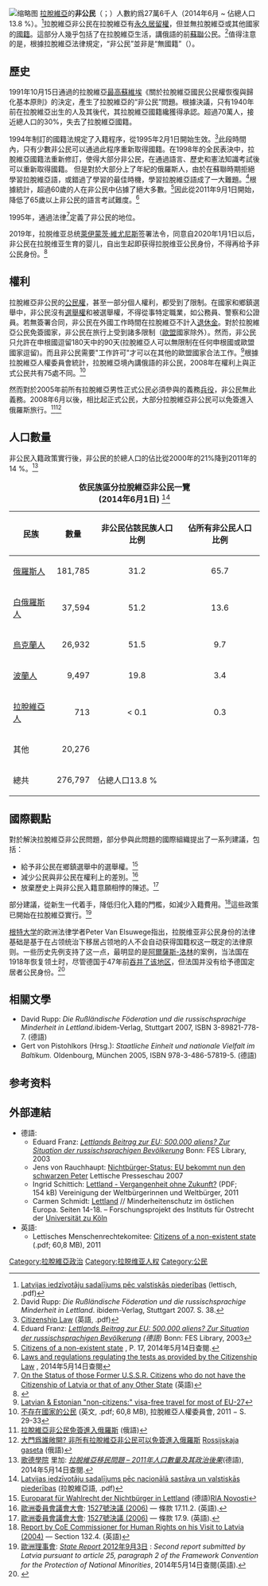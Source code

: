 [[File:Latvian_non-citizens_passport.jpg|缩略图]]
[[拉脫維亞|拉脫維亞]]的'''非公民'''（{{lang-lv|nepilsoņi}}；{{lang-rus|неграждане}}）人數約爲27萬6千人（2014年6月 ~ 佔總人口13.8 %）。<ref>[http://www.pmlp.gov.lv/lv/assets/images/statistika/iedzivotaju%20reg.statistika%2001072014/ISVP_Latvija_pec_VPD.pdf Latvijas iedzīvotāju sadalījums pēc valstiskās piederības] (lettisch, .pdf)</ref>拉脫維亞非公民在拉脫維亞有[[永久居留權|永久居留權]]，但並無拉脫維亞或其他國家的[[國籍|國籍]]。這部分人幾乎包括了在拉脫維亞生活，講俄語的前[[蘇聯|蘇聯]]公民。<ref>David Rupp: ''Die Rußländische Föderation und die russischsprachige Minderheit in Lettland''. ibidem-Verlag, Stuttgart 2007. S. 38.</ref>值得注意的是，根據拉脫維亞法律規定，“非公民”並非是“無國籍”（{{lang-lv|bezvalstnieki}}）。

== 歷史 ==
1991年10月15日通過的拉脫維亞[[最高蘇維埃|最高蘇維埃]]《關於拉脫維亞國民公民權恢復與歸化基本原則》的決定，產生了拉脫維亞的“非公民”問題。根據決議，只有1940年前在拉脫維亞出生的人及其後代，其拉脫維亞國籍纔獲得承認。超過70萬人，接近總人口的30%，失去了拉脫維亞國籍。

1994年制訂的國籍法規定了入籍程序，從1995年2月1日開始生效。<ref>[http://www.ttc.lv/export/sites/default/docs/LRTA/Likumi/Citizenship_Law.doc Citizenship Law] {{webarchive|url=https://web.archive.org/web/20120724172346/http://www.ttc.lv/export/sites/default/docs/LRTA/Likumi/Citizenship_Law.doc |date=2012-07-24 }} (英語, .pdf)</ref>此段時間內，只有少數非公民可以通過此程序重新取得國籍。在1998年的全民表決中，拉脫維亞國籍法重新修訂，使得大部分非公民，在通過語言、歷史和憲法知識考試後可以重新取得國籍。 但是對於大部分上了年紀的俄羅斯人，由於在蘇聯時期拒絕學習拉脫維亞語，或錯過了學習的最佳時機，學習拉脫維亞語成了一大難題。<ref>Eduard Franz: ''[http://library.fes.de/fulltext/id/01693.htm Lettlands Beitrag zur EU: 500.000 aliens? Zur Situation der russischsprachigen Bevölkerung] {{Wayback|url=http://library.fes.de/fulltext/id/01693.htm |date=20200516200250 }}(德語)'' Bonn: FES Library, 2003</ref>根據統計，超過60歲的人在非公民中佔據了絕大多數。<ref>[http://www.zapchel.lv/i/doc/Citizens_Web.pdf Citizens of a non-existent state] {{Wayback|url=http://www.zapchel.lv/i/doc/Citizens_Web.pdf |date=20130423231732 }}, P. 17, 2014年5月14日查閱.</ref>因此從2011年9月1日開始，降低了65歲以上非公民的語言考試難度。<ref>[http://www.pmlp.gov.lv/en/home/citizenship/naturalisation/examinations.html Laws and regulations regulating the tests as provided by the Citizenship Law] {{Wayback|url=http://www.pmlp.gov.lv/en/home/citizenship/naturalisation/examinations.html |date=20140517121412 }}, 2014年5月14日查閱</ref>

1995年，通過法律<ref>[http://www.ttc.lv/export/sites/default/docs/LRTA/Likumi/On_the_Status_of_those_Former_U.S.S.R._Citizens.doc On the Status of those Former U.S.S.R. Citizens who do not have the Citizenship of Latvia or that of any Other State] {{Wayback|url=http://www.ttc.lv/export/sites/default/docs/LRTA/Likumi/On_the_Status_of_those_Former_U.S.S.R._Citizens.doc |date=20160110131329 }} (英語)</ref>定義了非公民的地位。

2019年，拉脱维亚总统[[萊伊蒙茨·維尤尼斯|萊伊蒙茨·維尤尼斯]]签署法令，同意自2020年1月1日以后，非公民在拉脱维亚生育的婴儿，自出生起即获得拉脱维亚公民身份，不得再给予非公民身份。<ref>{{cite web |author1=[[新华网|新华网]] |title=拉脱维亚总统签署关于停止给予新生儿非公民身份的法律 |url=https://baijiahao.baidu.com/s?id=1649374546605948225&wfr=spider&for=pc |website=baijiahao.baidu.com |accessdate=2019-11-05}}</ref>

== 權利 ==
拉脫維亞非公民的[[公民權|公民權]]，甚至一部分個人權利，都受到了限制。在國家和鄉鎮選舉中，非公民沒有[[選舉權|選舉權]]和被選舉權，不得從事特定職業，如公務員、警察和公證員。若無簽署合同，非公民在外國工作時間在拉脫維亞不計入[[退休金|退休金]]。對於拉脫維亞公民免簽國家，非公民在旅行上受到諸多限制（[[歐盟|歐盟]]國家除外）。然而，非公民只允許在申根國逗留180天中的90天(拉脫維亞人可以無限制在任何申根國或歐盟國家逗留)。而且非公民需要"工作許可"才可以在其他的歐盟國家合法工作。<ref>[https://workpermit.com/news/latvian-estonian-non-citizens-visa-free-travel-most-eu-27-20070102 Latvian & Estonian "non-citizens:" visa-free travel for most of EU-27]</ref>根據拉脫維亞人權委員會統計，拉脫維亞境內講俄語的非公民，2008年在權利上與正式公民共有75處不同。<ref>[http://www.zapchel.lv/i/doc/Citizens_Web.pdf 不存在國家的公民] {{Wayback|url=http://www.zapchel.lv/i/doc/Citizens_Web.pdf |date=20130423231732 }} (英文, .pdf; 60,8 MB), 拉脫維亞人權委員會, 2011 − S. 29-33</ref>

然而對於2005年前所有拉脫維亞男性正式公民必須參與的義務[[兵役|兵役]]，非公民無此義務。2008年6月以後，相比起正式公民，大部分拉脫維亞非公民可以免簽進入俄羅斯旅行。<ref>[http://www.gorod.lv/novosti/73120/negrazhdane_latvii_mogut_ehat_v_rossiyu_bez_vizyi 拉脫維亞非公民免簽進入俄羅斯] {{Wayback|url=http://www.gorod.lv/novosti/73120/negrazhdane_latvii_mogut_ehat_v_rossiyu_bez_vizyi |date=20080702220721 }} (俄語)</ref><ref>[http://www.rg.ru/2008/06/26/russia-negrazhdane.html 大門爲誰敞開? 非所有拉脫維亞非公民可以免簽進入俄羅斯] {{Wayback|url=http://www.rg.ru/2008/06/26/russia-negrazhdane.html |date=20080804143929 }} [[Rossijskaja_gaseta|Rossijskaja gaseta]] (俄語)</ref>

== 人口數量 ==
非公民入籍政策實行後，非公民的於總人口的佔比從2000年的21%降到2011年的14 %。<ref>[[歌德學院|歌德學院]] 里加: [http://www.goethe.de/ins/lv/rig/kul/mag/mui/de9533345.htm ''拉脫維亞移民問題 – 2011年人口數量及其政治後果''](德語), 2014年5月14日查閱.</ref>

{| class="prettytable"
|+ '''依民族區分拉脫維亞非公民一覽 <br />(2014年6月1日)''' <ref>[http://www.pmlp.gov.lv/lv/assets/images/statistika/iedzivotaju%20reg.statistika%2001072014/ISVN_Latvija_pec_TTB_VPD.pdf Latvijas iedzīvotāju sadalījums pēc nacionālā sastāva un valstiskās piederības] (拉脫維亞語, .pdf)</ref>
|-
! 民族 !! 數量 !! 非公民佔該民族人口比例 !! 佔所有非公民人口比例
|-
| [[俄羅斯人|俄羅斯人]]
| align="right" |181,785 
| align="center" |31.2
| align="center" |65.7
|-
| [[白俄羅斯人|白俄羅斯人]]
| align="right" |37,594 
| align="center" |51.2
| align="center" |13.6
|-
| [[烏克蘭人|烏克蘭人]]
| align="right" |26,932
| align="center" |51.5
| align="center" |9.7
|-
| [[波蘭人|波蘭人]]
| align="right" |9,497
| align="center" |19.8
| align="center" |3.4
|-
| [[拉脫維亞人|拉脫維亞人]]
| align="right" |713
| align="center" |< 0.1
| align="center" |0.3
|-
| 其他
| align="right" |20,276
|
|
|-
| 總共
| align="right" |276,797
| 佔總人口13.8 % 
|
|}

== 國際觀點 ==
對於解決拉脫維亞非公民問題，部分參與此問題的國際組織提出了一系列建議，包括：
* 給予非公民在鄉鎮選舉中的選舉權。<ref>[http://de.rian.ru/world/20080417/105299580.html Europarat für Wahlrecht der Nichtbürger in Lettland] (德語)[[RIA_Novosti|RIA Novosti]]</ref>
* 減少公民與非公民在權利上的差別。<ref>[[歐洲委員會議會大會|歐洲委員會議會大會]]: [http://assembly.coe.int/Main.asp?link=/Documents/AdoptedText/ta06/ERES1527.htm 1527號決議 (2006)] {{webarchive|url=https://web.archive.org/web/20080608180826/http://assembly.coe.int/Main.asp?link=%2FDocuments%2FAdoptedText%2Fta06%2FERES1527.htm |date=2008-06-08 }} — 條款 17.11.2. (英語).</ref>
* 放棄歷史上與非公民入籍意願相悖的陳述。<ref>[[歐洲委員會議會大會|歐洲委員會議會大會]]: [http://assembly.coe.int/Main.asp?link=/Documents/AdoptedText/ta06/ERES1527.htm 1527號決議  (2006)] {{webarchive|url=https://web.archive.org/web/20080608180826/http://assembly.coe.int/Main.asp?link=%2FDocuments%2FAdoptedText%2Fta06%2FERES1527.htm |date=2008-06-08 }} — 條款 17.9. (英語).</ref>

部分建議，從新生一代着手，降低归化入籍的門檻，如減少入籍費用。<ref>[https://wcd.coe.int/ViewDoc.jsp?id=112881&BackColorInternet=FEC65B&BackColorIntranet=FEC65B&BackColorLogged=FFC679 Report by CoE Commissioner for Human Rights on his Visit to Latvia (2004)] — Section 132.4. (英語)</ref>這些政策已開始在拉脫維亞實行。<ref>[[歐洲理事會|歐洲理事會]]: [http://static2.docstoccdn.com/docs/160878871 ''State Report'' 2012年9月3日] {{Wayback|url=http://static2.docstoccdn.com/docs/160878871 |date=20140517121306 }}: ''Second report submitted by Latvia pursuant to article 25, paragraph 2 of the Framework Convention for the Protection of National Minorities'', 2014年5月14日查閱(英語).</ref>

[[根特大学|根特大学]]的欧洲法律学者Peter Van Elsuwege指出，拉脱维亚非公民身份的法律基础是基于在占领统治下移居占领地的人不会自动获得国籍权这一既定的法律原则。一些历史先例支持了这一点，最明显的是[[阿爾薩斯-洛林|阿爾薩斯-洛林]]的案例，当法国在1918年恢复领土时，尽管德国于47年前[[法蘭克福條約|吞并了该地区]]，但法国并没有给予德国定居者公民身份。<ref>{{Cite book|title=From Soviet republics to EU member states: a legal and political assessment of the Baltic states' accession to the EU|last=Van Elsuwege|first=Peter|publisher=BRILL|year=2008|isbn=978-90-47-44499-2|location=|pages=75}}</ref>

== 相關文學 ==
* David Rupp: ''Die Rußländische Föderation und die russischsprachige Minderheit in Lettland.''ibidem-Verlag, Stuttgart 2007, ISBN 3-89821-778-7. (德語)
* Gert von Pistohlkors (Hrsg.): ''Staatliche Einheit und nationale Vielfalt im Baltikum.'' Oldenbourg, München 2005, ISBN 978-3-486-57819-5. (德語)

== 参考资料 ==

{{Reflist|2}}

== 外部連結 ==
* 德語:
** Eduard Franz: ''[http://library.fes.de/fulltext/id/01693.htm Lettlands Beitrag zur EU: 500.000 aliens? Zur Situation der russischsprachigen Bevölkerung] {{Wayback|url=http://library.fes.de/fulltext/id/01693.htm |date=20200516200250 }}'' Bonn: FES Library, 2003
** Jens von Rauchhaupt: [http://www.lettische-presseschau.de/politik/eu/157-nichtbr-status-eu-bekommt-nun-den-schwarzen-peter- Nichtbürger-Status: EU bekommt nun den schwarzen Peter] Lettische Presseschau 2007
** Ingrid Schittich: [http://www.worldcitizens.de/pdf/bibliothek/2011-05-28_schittich_lettland_vergangenheit_ohne_zukunft.pdf Lettland - Vergangenheit ohne Zukunft?] (PDF; 154 kB) Vereinigung der Weltbürgerinnen und Weltbürger, 2011 
** Carmen Schmidt: [https://web.archive.org/web/20141212183518/http://www.uni-koeln.de/jur-fak/ostrecht/minderheitenschutz/Vortraege/Estland,%20Lettland,%20Litauen/Lettland_Schmidt.pdf Lettland] // Minderheitenschutz im östlichen Europa. Seiten 14-18. – Forschungsprojekt des Instituts für Ostrecht der [[Universität_zu_Köln|Universität zu Köln]]
* 英語:
** Lettisches Menschenrechtekomitee: [https://web.archive.org/web/20130423231732/http://www.zapchel.lv/i/doc/Citizens_Web.pdf Citizens of a non-existent state] (.pdf; 60,8 MB), 2011

<!--- 分类 --->

[[Category:拉脫維亞政治|Category:拉脫維亞政治]]
[[Category:拉脱维亚人权|Category:拉脱维亚人权]]
[[Category:公民|Category:公民]]